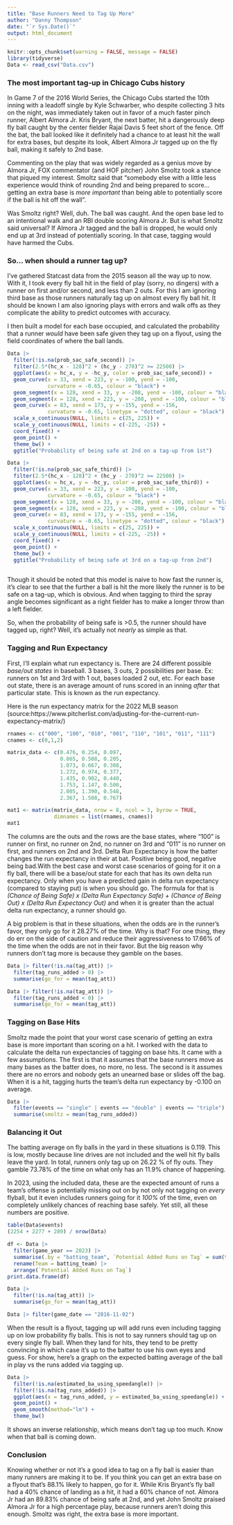 ```yaml
---
title: "Base Runners Need to Tag Up More"
author: "Danny Thompson"
date: "`r Sys.Date()`"
output: html_document
---
```

```r
knitr::opts_chunk$set(warning = FALSE, message = FALSE) 
library(tidyverse)
Data <- read_csv("Data.csv")
```

### The most important tag-up in Chicago Cubs history

In Game 7 of the 2016 World Series, the Chicago Cubs started the 10th inning with a leadoff single by Kyle Schwarber, who despite collecting 3 hits on the night, was immediately taken out in favor of a much faster pinch runner, Albert Almora Jr. Kris Bryant, the next batter, hit a dangerously deep fly ball caught by the center fielder Rajai Davis 5 feet short of the fence. Off the bat, the ball looked like it definitely had a chance to at least hit the wall for extra bases, but despite its look, Albert Almora Jr tagged up on the fly ball, making it safely to 2nd base.

Commenting on the play that was widely regarded as a genius move by Almora Jr, FOX commentator (and HOF pitcher) John Smoltz took a stance that piqued my interest. Smoltz said that "somebody else with a little less experience would think of rounding 2nd and being prepared to score... getting an extra base is *more important* than being able to potentially score if the ball is hit off the wall". 

Was Smoltz right? Well, duh. The ball was caught. And the open base led to an intentional walk and an RBI double scoring Almora Jr. But is what Smoltz said universal? If Almora Jr tagged and the ball is dropped, he would only end up at 3rd instead of potentially scoring. In that case, tagging would have harmed the Cubs.

### So... when should a runner tag up?

I've gathered Statcast data from the 2015 season all the way up to now. With it, I took every fly ball hit in the field of play (sorry, no dingers) with a runner on first and/or second, and less than 2 outs. For this I am ignoring third base as those runners naturally tag up on almost every fly ball hit. It should be known I am also ignoring plays with errors and walk offs as they complicate the ability to predict outcomes with accuracy.

I then built a model for each base occupied, and calculated the probability that a runner *would* have been safe given they tag up on a flyout, using the field coordinates of where the ball lands. 

```r
Data |>
  filter(!is.na(prob_sac_safe_second)) |>
  filter(2.5*(hc_x - 128)^2 + (hc_y - 270)^2 >= 22500) |>
  ggplot(aes(x = hc_x, y = -hc_y, color = prob_sac_safe_second)) +
  geom_curve(x = 33, xend = 223, y = -100, yend = -100,
             curvature = -0.65, colour = "black") +
  geom_segment(x = 128, xend = 33, y = -208, yend = -100, colour = "black") +
  geom_segment(x = 128, xend = 223, y = -208, yend = -100, colour = "black") +
  geom_curve(x = 83, xend = 173, y = -155, yend = -156, 
             curvature = -0.65, linetype = "dotted", colour = "black") +
  scale_x_continuous(NULL, limits = c(25, 225)) +
  scale_y_continuous(NULL, limits = c(-225, -25)) +
  coord_fixed() +
  geom_point() +
  theme_bw() +
  ggtitle("Probability of being safe at 2nd on a tag-up from 1st")

Data |>
  filter(!is.na(prob_sac_safe_third)) |>
  filter(2.5*(hc_x - 128)^2 + (hc_y - 270)^2 >= 22500) |>
  ggplot(aes(x = hc_x, y = -hc_y, color = prob_sac_safe_third)) +
  geom_curve(x = 33, xend = 223, y = -100, yend = -100,
             curvature = -0.65, colour = "black") +
  geom_segment(x = 128, xend = 33, y = -208, yend = -100, colour = "black") +
  geom_segment(x = 128, xend = 223, y = -208, yend = -100, colour = "black") +
  geom_curve(x = 83, xend = 173, y = -155, yend = -156, 
             curvature = -0.65, linetype = "dotted", colour = "black") +
  scale_x_continuous(NULL, limits = c(25, 225)) +
  scale_y_continuous(NULL, limits = c(-225, -25)) +
  coord_fixed() +
  geom_point() +
  theme_bw() +
  ggtitle("Probability of being safe at 3rd on a tag-up from 2nd")
  
```

Though it should be noted that this model is naive to how fast the runner is, it's clear to see that the further a ball is hit the more likely the runner is to be safe on a tag-up, which is obvious. And when tagging to third the spray angle becomes significant as a right fielder has to make a longer throw than a left fielder.

So, when the probability of being safe is >0.5, the runner should have tagged up, right? Well, it's actually not *nearly* as simple as that.

### Tagging and Run Expectancy

First, I'll explain what run expectancy is. There are 24 different possible *base/out states* in baseball. 3 bases, 3 outs, 2 possibilities per base. Ex: runners on 1st and 3rd with 1 out, bases loaded 2 out, etc. For each base out state, there is an average amount of runs scored in an inning *after* that particular state. This is known as the run expectancy. 

Here is the run expectancy matrix for the 2022 MLB season (source:https://www.pitcherlist.com/adjusting-for-the-current-run-expectancy-matrix/)

```r
rnames <- c("000", "100", "010", "001", "110", "101", "011", "111")
cnames <- c(0,1,2)

matrix_data <- c(0.476, 0.254, 0.097,
                 0.865, 0.508, 0.205,
                 1.073, 0.667, 0.308,
                 1.272, 0.974, 0.377,
                 1.435, 0.902, 0.440,
                 1.753, 1.147, 0.500,
                 2.005, 1.390, 0.548,
                 2.367, 1.508, 0.767)

mat1 <- matrix(matrix_data, nrow = 8, ncol = 3, byrow = TRUE,
               dimnames = list(rnames, cnames))
mat1
```
The columns are the outs and the rows are the base states, where "100" is runner on first, no runner on 2nd, no runner on 3rd and "011" is no runner on first, and runners on 2nd and 3rd. Delta Run Expectancy is how the batter changes the run expectancy in their at bat. Positive being good, negative being bad.With the best case and worst case scenarios of going for it on a fly ball, there will be a base/out state for each that has its own delta run expectancy. Only when you have a predicted gain in delta run expectancy (compared to staying put) is when you should go. The formula for that is *(Chance of Being Safe) x (Delta Run Expectancy Safe) + (Chance of Being Out) x (Delta Run Expectancy Out)* and when it is greater than the actual delta run expectancy, a runner should go.

A big problem is that in these situations, when the odds are in the runner's favor, they only go for it 28.27% of the time. Why is that? For one thing, they do err on the side of caution and reduce their aggressiveness to 17.66% of the time when the odds are not in their favor. But the big reason why runners don't tag more is because they gamble on the bases.
```r
Data |> filter(!is.na(tag_att)) |>
  filter(tag_runs_added > 0) |>
  summarise(go_for = mean(tag_att))

Data |> filter(!is.na(tag_att)) |>
  filter(tag_runs_added < 0) |>
  summarise(go_for = mean(tag_att))
```

### Tagging on Base Hits

Smoltz made the point that your worst case scenario of getting an extra base is more important than scoring on a hit. I worked with the data to calculate the delta run expectancies of tagging on base hits. It came with a few assumptions. The first is that it assumes that the base runners move as many bases as the batter does, no more, no less. The second is it assumes there are no errors and nobody gets an unearned base or slides off the bag. When it is a hit, tagging hurts the team's delta run expectancy by -0.100 on average. 

```r
Data |>
  filter(events == "single" | events == "double" | events == "triple") |>
  summarise(smoltz = mean(tag_runs_added))
```

### Balancing it Out

The batting average on fly balls in the yard in these situations is 0.119. This is low, mostly because line drives are not included and the well hit fly balls leave the yard. In total, runners only tag up on 26.22 % of fly outs. They gamble 73.78% of the time on what only has an 11.9% chance of happening.

In 2023, using the included data, these are the expected amount of runs a team's offense is potentially missing out on by not only not tagging on *every* flyball, but it even includes runners going for it *100%* of the time, even on completely unlikely chances of reaching base safely. Yet still, all these numbers are positive.

```r
table(Data$events)
(2254 + 2277 + 289) / nrow(Data)
```

```r
df <- Data |>
  filter(game_year == 2023) |>
  summarise(.by = "batting_team", `Potential Added Runs on Tag` = sum(tag_runs_added)) |>
  rename(Team = batting_team) |>
  arrange(`Potential Added Runs on Tag`)
print.data.frame(df)
```

```r
Data |>
  filter(!is.na(tag_att)) |>
  summarise(go_for = mean(tag_att))

Data |> filter(game_date == "2016-11-02")
```

When the result is a flyout, tagging up will add runs even including tagging up on low probability fly balls. This is not to say runners should tag up on every single fly ball. When they land for hits, they tend to be pretty convincing in which case it's up to the batter to use his own eyes and guess. For show, here's a graph on the expected batting average of the ball in play vs the runs added via tagging up.

```r
Data |>
  filter(!is.na(estimated_ba_using_speedangle)) |>
  filter(!is.na(tag_runs_added)) |>
  ggplot(aes(x = tag_runs_added, y = estimated_ba_using_speedangle)) +
  geom_point() +
  geom_smooth(method="lm") +
  theme_bw()
```

It shows an inverse relationship, which means don't tag up too much. Know when that ball is coming down.

### Conclusion

Knowing whether or not it's a good idea to tag on a fly ball is easier than many runners are making it to be. If you think you can get an extra base on a flyout that's 88.1% likely to happen, go for it. While Kris Bryant's fly ball had a 40% chance of landing as a hit, it had a 60% chance of not. Almora Jr had an 89.83% chance of being safe at 2nd, and yet John Smoltz praised Almora Jr for a high percentage play, because runners aren't doing this enough. Smoltz was right, the extra base is more important.


